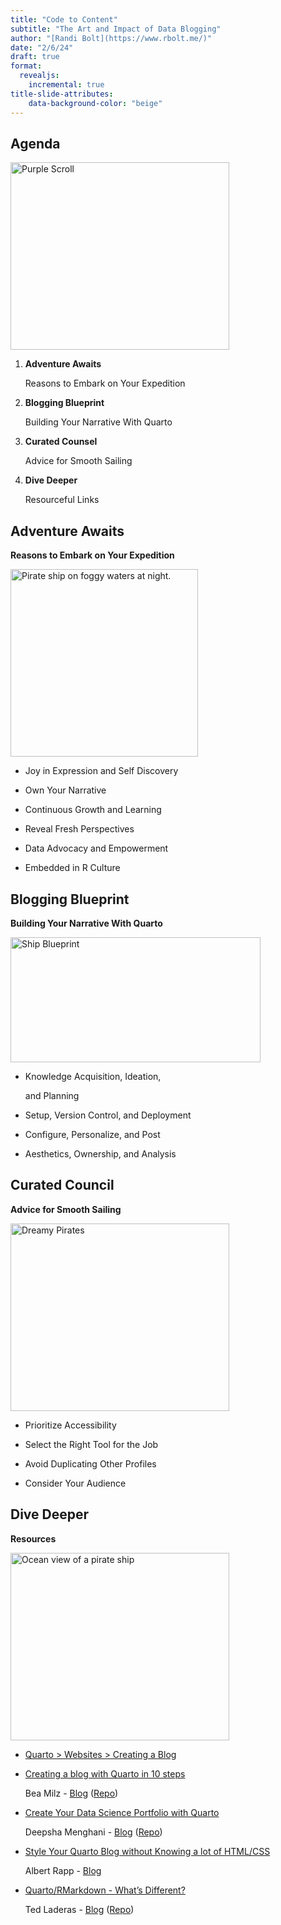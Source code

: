 ```yaml
---
title: "Code to Content"
subtitle: "The Art and Impact of Data Blogging"
author: "[Randi Bolt](https://www.rbolt.me/)"
date: "2/6/24"
draft: true
format:
  revealjs:
    incremental: true 
title-slide-attributes:
    data-background-color: "beige"
---
```


## Agenda {background-color="beige"}

![](img/scroll.png){.fragment .absolute top=0 right=0 width="350" height="300" alt="Purple Scroll"}

1. **Adventure Awaits**

    Reasons to Embark on Your Expedition

2. **Blogging Blueprint**

    Building Your Narrative With Quarto

3. **Curated Counsel**

    Advice for Smooth Sailing
    
4. **Dive Deeper**

    Resourceful Links

## Adventure Awaits {background-color="beige"}

**Reasons to Embark on Your Expedition**

![](img/dreamy-ship.png){.fragment .absolute top=0 right=0 width="300" height="300" alt="Pirate ship on foggy waters at night."}

- Joy in Expression and Self Discovery 

- Own Your Narrative

- Continuous Growth and Learning

- Reveal Fresh Perspectives

- Data Advocacy and Empowerment

- Embedded in R Culture

## Blogging Blueprint {background-color="beige"}

**Building Your Narrative With Quarto**

![](img/boat-blueprint.jpeg){.fragment .absolute top=0 right=0 width="400" height="200" alt="Ship Blueprint"}

- Knowledge Acquisition, Ideation, 

    and Planning

- Setup, Version Control, and Deployment

- Configure, Personalize, and Post

- Aesthetics, Ownership, and Analysis

## Curated Council {background-color="beige"}

**Advice for Smooth Sailing**

![](img/dreamy-pirates.png){.fragment .absolute top=0 right=0 width="350" height="300" alt="Dreamy Pirates"}

- Prioritize Accessibility

- Select the Right Tool for the Job

- Avoid Duplicating Other Profiles

- Consider Your Audience 

## Dive Deeper {background-color="beige"}

**Resources**

![](img/ship-ocean-view.png){.fragment .absolute top=0 right=0 width="350" height="300" alt="Ocean view of a pirate ship"}

- [Quarto > Websites > Creating a Blog](https://quarto.org/docs/websites/website-blog.html)

- [Creating a blog with Quarto in 10 steps](https://beamilz.com/posts/2022-06-05-creating-a-blog-with-quarto/en/)
    
    Bea Milz - [Blog](https://beamilz.com/) ([Repo](https://github.com/beatrizmilz/blog-en))

- [Create Your Data Science Portfolio with Quarto](https://www.youtube.com/watch?v=xtSFXtDf4cM) 

    Deepsha Menghani - [Blog](https://deepshamenghani.quarto.pub/dmenghani/) ([Repo](https://github.com/deepshamenghani/Portfolio_DeepshaM))

- [Style Your Quarto Blog without Knowing a lot of HTML/CSS](https://www.youtube.com/watch?v=ErRX8plZpQE) 

    Albert Rapp - [Blog](https://albert-rapp.de/)
    
- [Quarto/RMarkdown - What's Different?](https://www.youtube.com/watch?v=i6rajzMkpD0)

    Ted Laderas - [Blog](https://laderast.github.io/) ([Repo](https://github.com/laderast/laderast.github.io))
